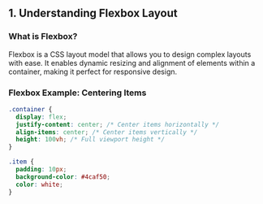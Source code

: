 ## 1. Understanding Flexbox Layout

### What is Flexbox?

Flexbox is a CSS layout model that allows you to design complex layouts with ease. It enables dynamic resizing and alignment of elements within a container, making it perfect for responsive design.

### Flexbox Example: Centering Items

```css
.container {
  display: flex;
  justify-content: center; /* Center items horizontally */
  align-items: center; /* Center items vertically */
  height: 100vh; /* Full viewport height */
}

.item {
  padding: 10px;
  background-color: #4caf50;
  color: white;
}
```
